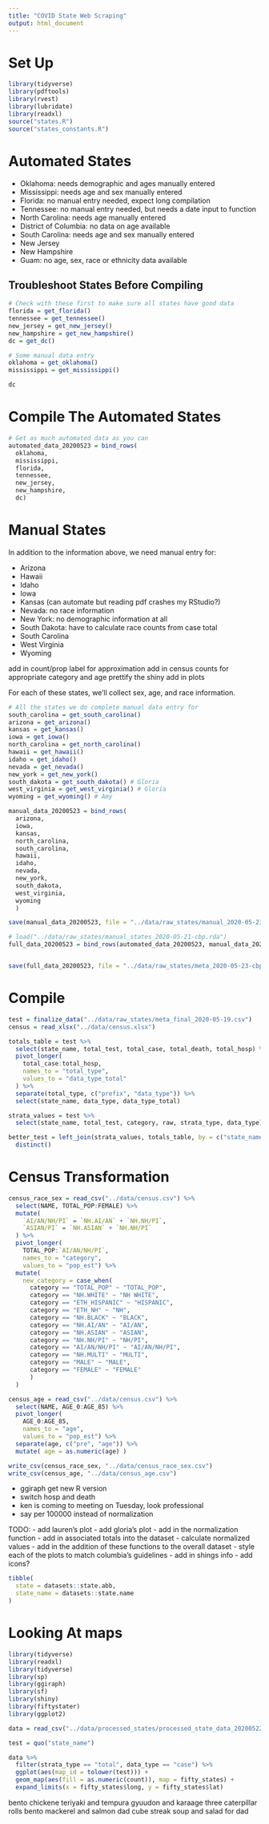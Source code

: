 ```yaml
---
title: "COVID State Web Scraping"
output: html_document
---
```


# Set Up

```r
library(tidyverse)
library(pdftools)
library(rvest)
library(lubridate)
library(readxl)
source("states.R")
source("states_constants.R")
```

# Automated States

- Oklahoma: needs demographic and ages manually entered
- Mississippi: needs age and sex manually entered
- Florida: no manual entry needed, expect long compilation
- Tennessee: no manual entry needed, but needs a date input to function
- North Carolina: needs age manually entered
- District of Columbia: no data on age available
- South Carolina: needs age and sex manually entered
- New Jersey
- New Hampshire
- Guam: no age, sex, race or ethnicity data available

## Troubleshoot States Before Compiling

```r
# Check with these first to make sure all states have good data
florida = get_florida()
tennessee = get_tennessee()
new_jersey = get_new_jersey()
new_hampshire = get_new_hampshire()
dc = get_dc()

# Some manual data entry
oklahoma = get_oklahoma()
mississippi = get_mississippi()
```

```r
dc
```

# Compile The Automated States

```r
# Get as much automated data as you can
automated_data_20200523 = bind_rows(
  oklahoma,
  mississippi,
  florida,
  tennessee,
  new_jersey,
  new_hampshire,
  dc)
```

# Manual States

In addition to the information above, we need manual entry for:

- Arizona
- Hawaii
- Idaho
- Iowa
- Kansas (can automate but reading pdf crashes my RStudio?)
- Nevada: no race information
- New York: no demographic information at all
- South Dakota: have to calculate race counts from case total
- South Carolina
- West Virginia
- Wyoming

add in count/prop
label for approximation
add in census counts for appropriate category and age
prettify the shiny
add in plots

For each of these states, we'll collect sex, age, and race information.

```r
# All the states we do complete manual data entry for
south_carolina = get_south_carolina()
arizona = get_arizona() 
kansas = get_kansas()
iowa = get_iowa()
north_carolina = get_north_carolina()
hawaii = get_hawaii()
idaho = get_idaho()
nevada = get_nevada() 
new_york = get_new_york()
south_dakota = get_south_dakota() # Gloria
west_virginia = get_west_virginia() # Gloria 
wyoming = get_wyoming() # Amy

manual_data_20200523 = bind_rows(
  arizona,
  iowa,
  kansas,
  north_carolina,
  south_carolina,
  hawaii,
  idaho,
  nevada,
  new_york,
  south_dakota,
  west_virginia,
  wyoming
  )
```

```r
save(manual_data_20200523, file = "../data/raw_states/manual_2020-05-23-cbp.rda")

# load("../data/raw_states/manual_states_2020-05-21-cbp.rda")
full_data_20200523 = bind_rows(automated_data_20200523, manual_data_20200523)


save(full_data_20200523, file = "../data/raw_states/meta_2020-05-23-cbp.rda")
```

# Compile 

```r
test = finalize_data("../data/raw_states/meta_final_2020-05-19.csv")
census = read_xlsx("../data/census.xlsx")
```

```r
totals_table = test %>% 
  select(state_name, total_test, total_case, total_death, total_hosp) %>% 
  pivot_longer(
    total_case:total_hosp,
    names_to = "total_type",
    values_to = "data_type_total"
  ) %>% 
  separate(total_type, c("prefix", "data_type")) %>% 
  select(state_name, data_type, data_type_total)

strata_values = test %>% 
  select(state_name, total_test, category, raw, strata_type, data_type)

better_test = left_join(strata_values, totals_table, by = c("state_name", "data_type")) %>% 
  distinct()
```

# Census Transformation

```r
census_race_sex = read_csv("../data/census.csv") %>% 
  select(NAME, TOTAL_POP:FEMALE) %>% 
  mutate(
    `AI/AN/NH/PI` = `NH.AI/AN` + `NH.NH/PI`,
    `ASIAN/PI` = `NH.ASIAN` + `NH.NH/PI`
  ) %>% 
  pivot_longer(
    TOTAL_POP:`AI/AN/NH/PI`,
    names_to = "category",
    values_to = "pop_est") %>% 
  mutate(
    new_category = case_when(
      category == "TOTAL_POP" ~ "TOTAL_POP",
      category == "NH.WHITE" ~ "NH WHITE",
      category == "ETH_HISPANIC" ~ "HISPANIC",
      category == "ETH_NH" ~ "NH",
      category == "NH.BLACK" ~ "BLACK",
      category == "NH.AI/AN" ~ "AI/AN",
      category == "NH.ASIAN" ~ "ASIAN",
      category == "NH.NH/PI" ~ "NH/PI",
      category == "AI/AN/NH/PI" ~ "AI/AN/NH/PI",
      category == "NH.MULTI" ~ "MULTI",
      category == "MALE" ~ "MALE",
      category == "FEMALE" ~ "FEMALE"
      )
  )

census_age = read_csv("../data/census.csv") %>% 
  select(NAME, AGE_0:AGE_85) %>% 
  pivot_longer(
    AGE_0:AGE_85,
    names_to = "age",
    values_to = "pop_est") %>% 
  separate(age, c("pre", "age")) %>% 
  mutate( age = as.numeric(age) )

write_csv(census_race_sex, "../data/census_race_sex.csv")
write_csv(census_age, "../data/census_age.csv")
```

- ggiraph get new R version
- switch hosp and death
- ken is coming to meeting on Tuesday, look professional
- say per 100000 instead of normalization

TODO:
- add lauren's plot
- add gloria's plot
- add in the normalization function
  - add in associated totals into the dataset
  - calculate normalized values
  - add in the addition of these functions to the overall dataset
- style each of the plots to match columbia's guidelines
- add in shings info
- add icons?

```r
tibble(
  state = datasets::state.abb,
  state_name = datasets::state.name
)
```

# Looking At maps

```r
library(tidyverse)
library(readxl)
library(tidyverse)
library(sp)
library(ggiraph)
library(sf)
library(shiny)
library(fiftystater)
library(ggplot2)

data = read_csv("../data/processed_states/processed_state_data_20200522.csv")

test = quo("state_name")

data %>% 
  filter(strata_type == "total", data_type == "case") %>% 
  ggplot(aes(map_id = tolower(test))) +
  geom_map(aes(fill = as.numeric(count)), map = fifty_states) +
  expand_limits(x = fifty_states$long, y = fifty_states$lat) 
```

bento chickene teriyaki and tempura
gyuudon and karaage
three caterpillar rolls
bento mackerel and salmon
dad cube streak
soup and salad for dad